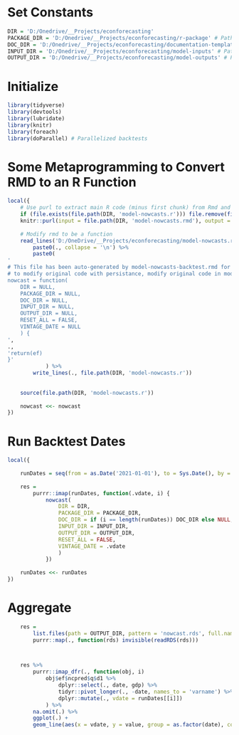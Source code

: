 # Set Constants
```r
DIR = 'D:/Onedrive/__Projects/econforecasting'
PACKAGE_DIR = 'D:/Onedrive/__Projects/econforecasting/r-package' # Path to package with helper functions
DOC_DIR = 'D:/Onedrive/__Projects/econforecasting/documentation-templates' # Path to documentation .RNW file; if NULL no docs generated
INPUT_DIR = 'D:/Onedrive/__Projects/econforecasting/model-inputs' # Path to directory with inputs.r, constants.r (SQL DB info, SFTP info, etc.)
OUTPUT_DIR = 'D:/Onedrive/__Projects/econforecasting/model-outputs' # Path to location to output RDS and documentation
```

# Initialize
```r
library(tidyverse)
library(devtools)
library(lubridate)
library(knitr)
library(foreach)
library(doParallel) # Parallelized backtests
```

# Some Metaprogramming to Convert RMD to an R Function
```r
local({
	# Use purl to extract main R code (minus first chunk) from Rmd and convert it to a function
	if (file.exists(file.path(DIR, 'model-nowcasts.r'))) file.remove(file.path(DIR, 'model-nowcasts.r'))
	knitr::purl(input = file.path(DIR, 'model-nowcasts.rmd'), output = file.path(DIR, 'model-nowcasts.r'))
	
	# Modify rmd to be a function
	read_lines('D:/OneDrive/__Projects/econforecasting/model-nowcasts.r') %>%
		paste0(., collapse = '\n') %>%
		paste0(
'
# This file has been auto-generated by model-nowcasts-backtest.rmd for backtesting -
# to modify original code with persistance, modify original code in model-nowcasts.rmd
nowcast = function(
	DIR = NULL,
	PACKAGE_DIR = NULL,
	DOC_DIR = NULL,
	INPUT_DIR = NULL,
	OUTPUT_DIR = NULL,
	RESET_ALL = FALSE,
	VINTAGE_DATE = NULL
	) {
',
.,
'return(ef)
}'
			) %>%
		write_lines(., file.path(DIR, 'model-nowcasts.r'))
	
	
	source(file.path(DIR, 'model-nowcasts.r'))
	
	nowcast <<- nowcast
})
```

# Run Backtest Dates
```r
local({
	
	runDates = seq(from = as.Date('2021-01-01'), to = Sys.Date(), by = '1 week')
		
	res =
		purrr::imap(runDates, function(.vdate, i) {
			nowcast(
				DIR = DIR,
				PACKAGE_DIR = PACKAGE_DIR,
				DOC_DIR = if (i == length(runDates)) DOC_DIR else NULL, # No create documentation
				INPUT_DIR = INPUT_DIR,
				OUTPUT_DIR = OUTPUT_DIR,
				RESET_ALL = FALSE,
				VINTAGE_DATE = .vdate
				)
			})
	
	runDates <<- runDates
})
```

# Aggregate
```r

	res =
		list.files(path = OUTPUT_DIR, pattern = 'nowcast.rds', full.names = TRUE) %>%
		purrr::map(., function(rds) invisible(readRDS(rds)))



	res %>%
		purrr::imap_dfr(., function(obj, i)
			obj$ef$ncpred$q$d1 %>%
				dplyr::select(., date, gdp) %>% 
				tidyr::pivot_longer(., -date, names_to = 'varname') %>%
				dplyr::mutate(., vdate = runDates[[i]])
			) %>%
		na.omit(.) %>%
		ggplot(.) +
		geom_line(aes(x = vdate, y = value, group = as.factor(date), color = as.factor(date)))

```











